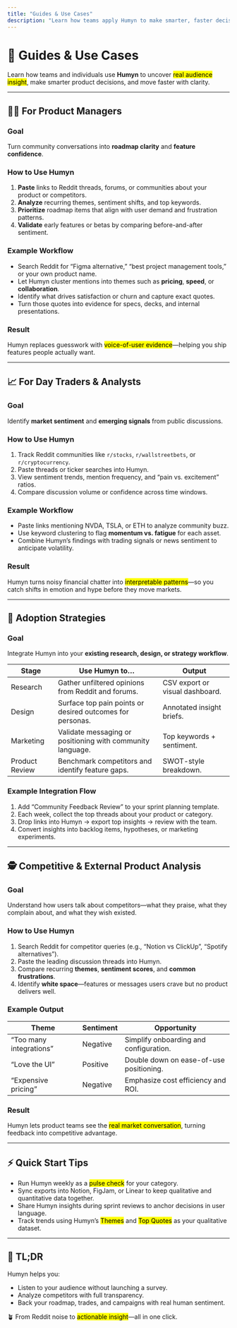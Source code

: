 ```yaml
---
title: "Guides & Use Cases"
description: "Learn how teams apply Humyn to make smarter, faster decisions."
---
```


# 🧭 Guides & Use Cases

Learn how teams and individuals use **Humyn** to uncover <mark>real audience insight</mark>, make smarter product decisions, and move faster with clarity.

---

## 👩‍💻 For Product Managers

### Goal  
Turn community conversations into **roadmap clarity** and **feature confidence**.

### How to Use Humyn
1. **Paste** links to Reddit threads, forums, or communities about your product or competitors.  
2. **Analyze** recurring themes, sentiment shifts, and top keywords.  
3. **Prioritize** roadmap items that align with user demand and frustration patterns.  
4. **Validate** early features or betas by comparing before-and-after sentiment.

### Example Workflow
- Search Reddit for “Figma alternative,” “best project management tools,” or your own product name.  
- Let Humyn cluster mentions into themes such as **pricing**, **speed**, or **collaboration**.  
- Identify what drives satisfaction or churn and capture exact quotes.  
- Turn those quotes into evidence for specs, decks, and internal presentations.

### Result  
Humyn replaces guesswork with <mark>voice-of-user evidence</mark>—helping you ship features people actually want.

---

## 📈 For Day Traders & Analysts

### Goal  
Identify **market sentiment** and **emerging signals** from public discussions.

### How to Use Humyn
1. Track Reddit communities like `r/stocks`, `r/wallstreetbets`, or `r/cryptocurrency`.  
2. Paste threads or ticker searches into Humyn.  
3. View sentiment trends, mention frequency, and “pain vs. excitement” ratios.  
4. Compare discussion volume or confidence across time windows.

### Example Workflow
- Paste links mentioning NVDA, TSLA, or ETH to analyze community buzz.  
- Use keyword clustering to flag **momentum vs. fatigue** for each asset.  
- Combine Humyn’s findings with trading signals or news sentiment to anticipate volatility.

### Result  
Humyn turns noisy financial chatter into <mark>interpretable patterns</mark>—so you catch shifts in emotion and hype before they move markets.

---

## 🧩 Adoption Strategies

### Goal  
Integrate Humyn into your **existing research, design, or strategy workflow**.

| Stage | Use Humyn to… | Output |
| --- | --- | --- |
| Research | Gather unfiltered opinions from Reddit and forums. | CSV export or visual dashboard. |
| Design | Surface top pain points or desired outcomes for personas. | Annotated insight briefs. |
| Marketing | Validate messaging or positioning with community language. | Top keywords + sentiment. |
| Product Review | Benchmark competitors and identify feature gaps. | SWOT-style breakdown. |

### Example Integration Flow
1. Add “Community Feedback Review” to your sprint planning template.  
2. Each week, collect the top threads about your product or category.  
3. Drop links into Humyn → export top insights → review with the team.  
4. Convert insights into backlog items, hypotheses, or marketing experiments.

---

## 🕵️ Competitive & External Product Analysis

### Goal  
Understand how users talk about competitors—what they praise, what they complain about, and what they wish existed.

### How to Use Humyn
1. Search Reddit for competitor queries (e.g., “Notion vs ClickUp”, “Spotify alternatives”).  
2. Paste the leading discussion threads into Humyn.  
3. Compare recurring **themes**, **sentiment scores**, and **common frustrations**.  
4. Identify **white space**—features or messages users crave but no product delivers well.

### Example Output
| Theme | Sentiment | Opportunity |
| --- | --- | --- |
| “Too many integrations” | Negative | Simplify onboarding and configuration. |
| “Love the UI” | Positive | Double down on ease-of-use positioning. |
| “Expensive pricing” | Negative | Emphasize cost efficiency and ROI. |

### Result  
Humyn lets product teams see the <mark>real market conversation</mark>, turning feedback into competitive advantage.

---

## ⚡ Quick Start Tips

- Run Humyn weekly as a <mark>pulse check</mark> for your category.  
- Sync exports into Notion, FigJam, or Linear to keep qualitative and quantitative data together.  
- Share Humyn insights during sprint reviews to anchor decisions in user language.  
- Track trends using Humyn’s <mark>Themes</mark> and <mark>Top Quotes</mark> as your qualitative dataset.

---

## 💬 TL;DR

Humyn helps you:

- Listen to your audience without launching a survey.  
- Analyze competitors with full transparency.  
- Back your roadmap, trades, and campaigns with real human sentiment.

🪴 From Reddit noise to <mark>actionable insight</mark>—all in one click.
